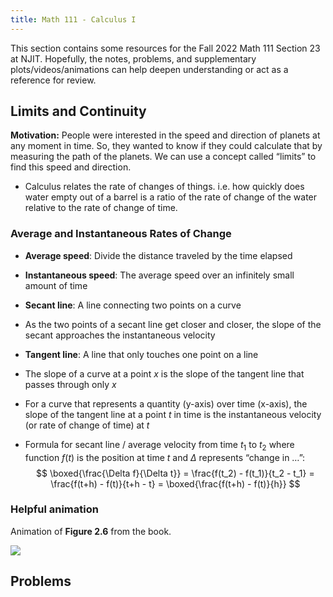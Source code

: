 ```yaml
---
title: Math 111 - Calculus I
---
```


This section contains some resources for the Fall 2022 Math 111 Section 23 at NJIT.
Hopefully, the notes, problems, and supplementary plots/videos/animations can help deepen understanding or act as a reference for review.

## Limits and Continuity
**Motivation:** People were interested in the speed and direction of planets at any moment in time.
So, they wanted to know if they could calculate that by measuring the path of the planets.
We can use a concept called "limits" to find this speed and direction.

- Calculus relates the rate of changes of things. i.e. how quickly does water empty out of a barrel is a ratio of the rate of change of the water relative to the rate of change of time.

### Average and Instantaneous Rates of Change
- **Average speed**: Divide the distance traveled by the time elapsed
- **Instantaneous speed**: The average speed over an infinitely small amount of time

- **Secant line**: A line connecting two points on a curve
- As the two points of a secant line get closer and closer, the slope of the secant approaches the instantaneous velocity

- **Tangent line**: A line that only touches one point on a line
- The slope of a curve at a point $x$ is the slope of the tangent line that passes through only $x$
- For a curve that represents a quantity (y-axis) over time (x-axis), the slope of the tangent line at a point $t$ in time is the instantaneous velocity (or rate of change of time) at $t$
- Formula for secant line / average velocity from time $t_1$ to $t_2$ where function $f(t)$ is the position at time $t$ and $\Delta$ represents "change in ...":
$$
\boxed{\frac{\Delta f}{\Delta t}} = \frac{f(t_2) - f(t_1)}{t_2 - t_1} = \frac{f(t+h) - f(t)}{t+h - t} = \boxed{\frac{f(t+h) - f(t)}{h}}
$$


### Helpful animation
Animation of **Figure 2.6** from the book.

![](animations/section2_1.gif)

## Problems
